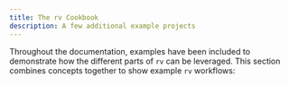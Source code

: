 ```yaml
---
title: The rv Cookbook
description: A few additional example projects
---
```


Throughout the documentation, examples have been included to demonstrate how the different parts of `rv` can be leveraged.
This section combines concepts together to show example `rv` workflows:
